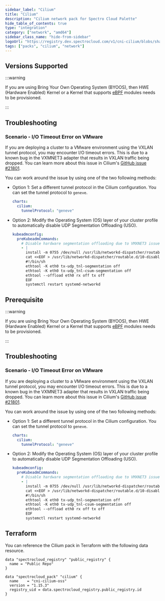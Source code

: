```yaml
---
sidebar_label: "Cilium"
title: "Cilium"
description: "Cilium network pack for Spectro Cloud Palette"
hide_table_of_contents: true
type: "integration"
category: ["network", "amd64"]
sidebar_class_name: "hide-from-sidebar"
logoUrl: "https://registry.dev.spectrocloud.com/v1/cni-cilium/blobs/sha256:dbc239ac739ea2939ef41dd0743b82281bc82c360326cd7c536f73f0053e2cd2?type=image.webp"
tags: ["packs", "cilium", "network"]
---
```


<Redirect to="/integrations/packs/?pack=docs/docs-content/integrations/cni-cilium-oss" />

## Versions Supported

<Tabs queryString="parent">
<TabItem label="1.15.x" value="1.15.x">

:::warning

If you are using Bring Your Own Operating System (BYOOS), then HWE (Hardware Enabled) Kernel or a Kernel that supports
[eBPF](https://ebpf.io/) modules needs to be provisioned.

:::

## Troubleshooting

### Scenario - I/O Timeout Error on VMware

If you are deploying a cluster to a VMware environment using the VXLAN tunnel protocol, you may encounter I/O timeout
errors. This is due to a known bug in the VXMNET3 adapter that results in VXLAN traffic being dropped. You can learn
more about this issue in Cilium's [GitHub issue #21801](https://github.com/cilium/cilium/issues/21801).

You can work around the issue by using one of the two following methods:

- Option 1: Set a different tunnel protocol in the Cilium configuration. You can set the tunnel protocol to `geneve`.

  ```yaml
  charts:
    cilium:
      tunnelProtocol: "geneve"
  ```

- Option 2: Modify the Operating System (OS) layer of your cluster profile to automatically disable UDP Segmentation
  Offloading (USO).

  ```yaml
  kubeadmconfig:
    preKubeadmCommands:
      # Disable hardware segmentation offloading due to VMXNET3 issue
      - |
        install -m 0755 /dev/null /usr/lib/networkd-dispatcher/routable.d/10-disable-offloading
        cat <<EOF > /usr/lib/networkd-dispatcher/routable.d/10-disable-offloading
        #!/bin/sh
        ethtool -K eth0 tx-udp_tnl-segmentation off
        ethtool -K eth0 tx-udp_tnl-csum-segmentation off
        ethtool --offload eth0 rx off tx off
        EOF
        systemctl restart systemd-networkd
  ```

</TabItem>

<TabItem label="1.14.x" value="1.14.x">

## Prerequisite

:::warning

If you are using Bring Your Own Operating System (BYOOS), then HWE (Hardware Enabled) Kernel or a Kernel that supports
[eBPF](https://ebpf.io/) modules needs to be provisioned.

:::

## Troubleshooting

### Scenario - I/O Timeout Error on VMware

If you are deploying a cluster to a VMware environment using the VXLAN tunnel protocol, you may encounter I/O timeout
errors. This is due to a known bug in the VXMNET3 adapter that results in VXLAN traffic being dropped. You can learn
more about this issue in Cilium's [GitHub issue #21801](https://github.com/cilium/cilium/issues/21801).

You can work around the issue by using one of the two following methods:

- Option 1: Set a different tunnel protocol in the Cilium configuration. You can set the tunnel protocol to `geneve`.

  ```yaml
  charts:
    cilium:
      tunnelProtocol: "geneve"
  ```

- Option 2: Modify the Operating System (OS) layer of your cluster profile to automatically disable UDP Segmentation
  Offloading (USO).

  ```yaml
  kubeadmconfig:
    preKubeadmCommands:
      # Disable hardware segmentation offloading due to VMXNET3 issue
      - |
        install -m 0755 /dev/null /usr/lib/networkd-dispatcher/routable.d/10-disable-offloading
        cat <<EOF > /usr/lib/networkd-dispatcher/routable.d/10-disable-offloading
        #!/bin/sh
        ethtool -K eth0 tx-udp_tnl-segmentation off
        ethtool -K eth0 tx-udp_tnl-csum-segmentation off
        ethtool --offload eth0 rx off tx off
        EOF
        systemctl restart systemd-networkd
  ```

</TabItem>

</Tabs>

## Terraform

You can reference the Cilium pack in Terraform with the following data resource.

```hcl
data "spectrocloud_registry" "public_registry" {
  name = "Public Repo"
}

data "spectrocloud_pack" "cilium" {
  name    = "cni-cilium-oss"
  version = "1.15.3"
  registry_uid = data.spectrocloud_registry.public_registry.id
}
```

